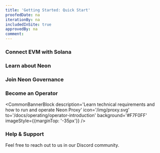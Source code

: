 ```yaml
---
title: 'Getting Started: Quick Start'
proofedDate: na
iterationBy: na
includedInSite: true
approvedBy: na
comment:
---
```



### Connect EVM with Solana

<QuickStartList/>

### Learn about Neon

<CommonBannerBlock description='Read about the basics of the Neon ecosystem' icon='/img/learn.svg' to='/docs/about/neon_ecosystem' background='#ECFFF8' />

### Join Neon Governance

<CommonBannerBlock description='Influence Neon’s ecosystem development<br /> by casting your vote' icon='/img/governance.svg' to='/docs/governance/overview' background='#FFF1FA' />

### Become an Operator

<CommonBannerBlock description='Learn technical requirements and<br /> how to run and operate Neon Proxy' icon='/img/proxy.svg' to='/docs/operating/operator-introduction' background='#F7F0FF' imageStyle={{marginTop: '-35px'}} />

### Help & Support

Feel free to reach out to us in our Discord community.

<ServiceLink title='Ask on Discord' description='Our 🧰 rescue team is ready to help' icon='/icons/discord.svg' link='https://discord.com/invite/d9BhxNWTsj' />
